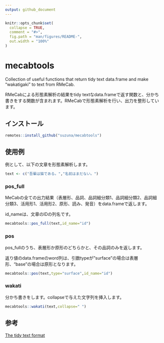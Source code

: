 ---
output: github_document
---

<!-- README.md is generated from README.Rmd. Please edit that file -->

```{r, include = FALSE}
knitr::opts_chunk$set(
  collapse = TRUE,
  comment = "#>",
  fig.path = "man/figures/README-",
  out.width = "100%"
)
```

# mecabtools

<!-- badges: start -->
<!-- badges: end -->

Collection of useful functions that return tidy text data.frame and make "wakatigaki" to text from RMeCab.

RMeCabによる形態素解析の結果をtidy textなdata.frameで返す関数と、分かち書きをする関数が含まれます。RMeCabで形態素解析を行い、出力を整形しています。

## インストール

```{r,eval=F}
remotes::install_github("suzuna/mecabtools")
```

## 使用例

例として、以下の文章を形態素解析します。

```{r}
text <- c("吾輩は猫である。","名前はまだない。")
```

### pos_full

MeCabの全ての出力結果（表層形、品詞、品詞細分類1、品詞細分類2、品詞細分類3、活用形1、活用形2、原形、読み、発音）をdata.frameで返します。

id_nameは、文章のIDの列名です。

```{r}
mecabtools::pos_full(text,id_name="id")
```

### pos

pos_fullのうち、表層形か原形のどちらかと、その品詞のみを返します。

返り値のdata.frameのword列は、引数typeが"surface"の場合は表層形、"base"の場合は原形となります。

```{r}
mecabtools::pos(text,type="surface",id_name="id")
```

### wakati

分かち書きをします。collapseで与えた文字列を挿入します。

```{r}
mecabtools::wakati(text,collapse=" ")
```

## 参考
[The tidy text format](https://www.tidytextmining.com/tidytext.html)
